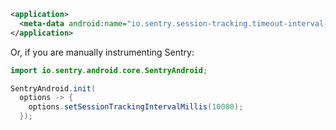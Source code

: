 ```xml {filename:AndroidManifest.xml}
<application>
  <meta-data android:name="io.sentry.session-tracking.timeout-interval-millis" android:value="30000" />
</application>
```

Or, if you are manually instrumenting Sentry:


```java
import io.sentry.android.core.SentryAndroid;

SentryAndroid.init(
  options -> {
    options.setSessionTrackingIntervalMillis(10000);
  });
```
